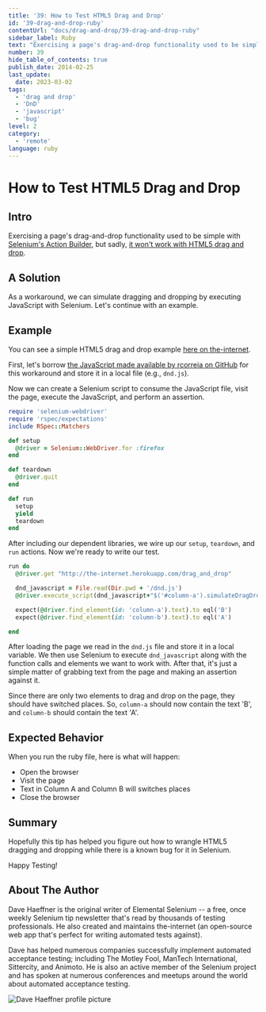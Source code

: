 ```yaml
---
title: '39: How to Test HTML5 Drag and Drop'
id: '39-drag-and-drop-ruby'
contentUrl: "docs/drag-and-drop/39-drag-and-drop-ruby"
sidebar_label: Ruby
text: "Exercising a page's drag-and-drop functionality used to be simple with Selenium's Action Builder, but sadly, it won't work with HTML5 drag and drop."
number: 39
hide_table_of_contents: true
publish_date: 2014-02-25
last_update:
  date: 2023-03-02
tags:
  - 'drag and drop'
  - 'DnD'
  - 'javascript'
  - 'bug'
level: 2
category:
  - 'remote'
language: ruby
---
```


# How to Test HTML5 Drag and Drop

## Intro

Exercising a page's drag-and-drop functionality used to be simple with [Selenium's Action Builder](http://selenium.googlecode.com/svn/trunk/docs/api/rb/Selenium/WebDriver/ActionBuilder.html), but sadly, [it won't work with HTML5 drag and drop](https://code.google.com/p/selenium/issues/detail?id=6315).

## A Solution

As a workaround, we can simulate dragging and dropping by executing JavaScript with Selenium. Let's continue with an example.

## Example

You can see a simple HTML5 drag and drop example [here on the-internet](http://the-internet.herokuapp.com/drag_and_drop).

First, let's borrow [the JavaScript made available by rcorreia on GitHub](https://gist.github.com/rcorreia/2362544) for this workaround and store it in a local file (e.g., `dnd.js`).

Now we can create a Selenium script to consume the JavaScript file, visit the page, execute the JavaScript, and perform an assertion.

```ruby
require 'selenium-webdriver'
require 'rspec/expectations'
include RSpec::Matchers

def setup
  @driver = Selenium::WebDriver.for :firefox
end

def teardown
  @driver.quit
end

def run
  setup
  yield
  teardown
end
```

After including our dependent libraries, we wire up our `setup`, `teardown`, and `run` actions. Now we're ready to write our test.

```ruby
run do
  @driver.get "http://the-internet.herokuapp.com/drag_and_drop"

  dnd_javascript = File.read(Dir.pwd + '/dnd.js')
  @driver.execute_script(dnd_javascript+"$('#column-a').simulateDragDrop({ dropTarget: '#column-b'});")

  expect(@driver.find_element(id: 'column-a').text).to eql('B')
  expect(@driver.find_element(id: 'column-b').text).to eql('A')

end
```

After loading the page we read in the `dnd.js` file and store it in a local variable. We then use Selenium to execute `dnd_javascript` along with the function calls and elements we want to work with. After that, it's just a simple matter of grabbing text from the page and making an assertion against it.

Since there are only two elements to drag and drop on the page, they should have switched places. So, `column-a` should now contain the text 'B', and `column-b` should contain the text 'A'.


## Expected Behavior

When you run the ruby file, here is what will happen:

+ Open the browser
+ Visit the page
+ Text in Column A and Column B will switches places
+ Close the browser

## Summary

Hopefully this tip has helped you figure out how to wrangle HTML5 dragging and dropping while there is a known bug for it in Selenium.

Happy Testing!

## About The Author

Dave Haeffner is the original writer of Elemental Selenium -- a free, once weekly Selenium tip newsletter that's read by thousands of testing professionals. He also created and maintains the-internet (an open-source web app that's perfect for writing automated tests against).

Dave has helped numerous companies successfully implement automated acceptance testing; including The Motley Fool, ManTech International, Sittercity, and Animoto. He is also an active member of the Selenium project and has spoken at numerous conferences and meetups around the world about automated acceptance testing.

![Dave Haeffner profile picture](/img/authors/dave-haeffner.jpeg#author-img 'a title')
